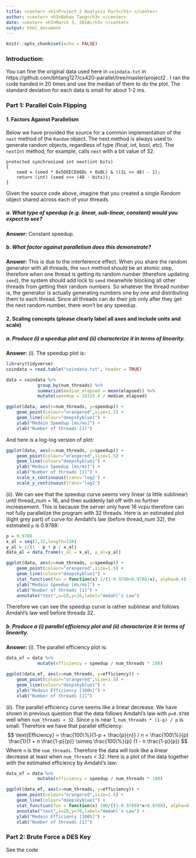 ```yaml
---
title: <center> <h1>Project 2 Analysis Part</h1> </center>
author: <center> <h3>Bohao Tang</h3> </center>
date: <center> <h3>March 3, 2018</h3> </center>
output: html_document
---
```


```r
knitr::opts_chunk$set(echo = FALSE)
```

### Introduction:
You can fine the original data used here in `coindata.txt` in https://github.com/bhtang127/cs420-parallel/tree/master/project2 . I ran the code handed in 20 times and use the median of them to do the plot. The standard deviation for each data is small for about 1-2 ms.

### Part 1: Parallel Coin Flipping

#### 1. Factors Against Parallelism

Below we have provided the source for a common implementation of the `next` method of the `Random` object. The next method is always used to generate random objects, regardless of type (float, int, bool, etc). The `nextInt` method, for example, calls `next` with a bit value of 32.

```
protected synchronized int next(int bits)
{
    seed = (seed * 0x5DEECE66DL + 0xBL) & ((1L << 48) - 1);
    return (int) (seed >>> (48 - bits));
}
```

Given the source code above, imagine that you created a single Random object shared across each of your threads.

##### **a. What type of speedup (e.g. linear, sub-linear, constant) would you expect to see?**

**Answer:** Constant speedup. 

##### **b. What factor against parallelism does this demonstrate?**

**Answer:** This is due to the interference effect. When you share the random generator with all threads, the `next` method should be an atomic step, therefore when one thread is getting its random number (therefore updating `seed`), the system should add lock to `seed` meanwhile blocking all other threads from getting their random numbers. So whatever the thread number is, the generator is actually generating numbers one by one and distributing them to each thread. Since all threads can do their job only after they get the next random number, there won't be any speedup.  


#### 2. Scaling concepts (please clearly label all axes and include units and scale)

##### **a. Produce (i) a speedup plot and (ii) characterize it in terms of linearity.**

**Answer:** 
(i). The speedup plot is:

```r
library(tidyverse)
coindata = read.table("coindata.txt", header = TRUE)

data = coindata %>% 
            group_by(num_threads) %>%
            summarize(median_elapsed = mean(elapsed)) %>%
            mutate(speedup = 10325.4 / median_elapsed)

ggplot(data, aes(x=num_threads, y=speedup)) +
    geom_point(colour="orangered",size=1.5) +
    geom_line(colour="deepskyblue1") +
    ylab("Medain Speedup [ms/ms]") +
    xlab("Number of threads [1]") 
```

And here is a log-log version of plot:

```r
ggplot(data, aes(x=num_threads, y=speedup)) +
    geom_point(colour="orangered",size=1.5) +
    geom_line(colour="deepskyblue1") +
    ylab("Medain Speedup [ms/ms]") +
    xlab("Number of threads [1]") +
    scale_x_continuous(trans='log2') +
    scale_y_continuous(trans='log2')
```

(ii). We can see that the speedup curve seems very linear (a little sublinear) until thread_num = 16, and then suddenly tail off with no further increasement. This is because the server only have 16 vcpu therefore can not fully parallelize the program with 32 threads. Here is an estimated plot (light grey part) of curve for Amdahl's law (before thread_num 32), the estimated `p` is 0.9788:

```r
p = 0.9788
x_al = seq(1,32,length=128)
y_al = 1/(1 - p + p / x_al)
data_al = data.frame(x_al = x_al, y_al=y_al)

ggplot(data, aes(x=num_threads, y=speedup)) +
    geom_point(colour="orangered",size=1.5) +
    geom_line(colour="deepskyblue1") +
    stat_function(fun = function(x) 1/(1-0.9788+0.9788/x), alpha=0.4) +
    ylab("Medain Speedup [ms/ms]") +
    xlab("Number of threads [1]") +
    annotate("text",x=28,y=16,label="Amdahl's Law")
```

Therefore we can see the speedup curve is rather sublinear and follows Amdahl's law well before threads 32.

##### **b. Produce a (i) parallel efficiency plot and (ii) characterize it in terms of linearity.**

**Answer:**
(i). The parallel efficiency plot is:

```r
data_ef = data %>%
            mutate(efficiency = speedup / num_threads * 100)

ggplot(data_ef, aes(x=num_threads, y=efficiency)) +
    geom_point(colour="orangered",size=1.5) +
    geom_line(colour="deepskyblue1") +
    ylab("Medain Efficiency [100%]") +
    xlab("Number of threads [1]") 
```


(ii). The parallel efficiency curve seems like a linear decrease. We have shown in previous question that the data follows Amdahl's law with `p=0.9788` well when `num_threads < 32`. Since `p` is near 1, `num_threads * (1-p) / p` is small. Therefore we have that parallel efficiency:
$$ \text{Efficiency} = \frac{100\%}{1-p + \frac{p}{n}} / n = \frac{100\%}{p} \frac{1}{1 + n \frac{1-p}{p}} \simeq \frac{100\%}{p} (1 - n \frac{1-p}{p}) $$
Where `n` is the `num_threads`. Therefore the data will look like a linear decrease at least when `num_threads` < 32. Here is a plot of the data together with the estimated efficiency by Amdahl's law:

```r
data_ef = data %>%
            mutate(efficiency = speedup / num_threads * 100)

ggplot(data_ef, aes(x=num_threads, y=efficiency)) +
    geom_point(colour="orangered",size=1.5) +
    geom_line(colour="deepskyblue1") +
    stat_function(fun = function(x) 100/((1-0.9788)*x+0.9788), alpha=0.4) +
    annotate("text",x=28,y=70,label="Amdahl's Law") +
    ylab("Medain Efficiency [100%]") +
    xlab("Number of threads [1]") 
```

### Part 2: Brute Force a DES Key
See the code 
    